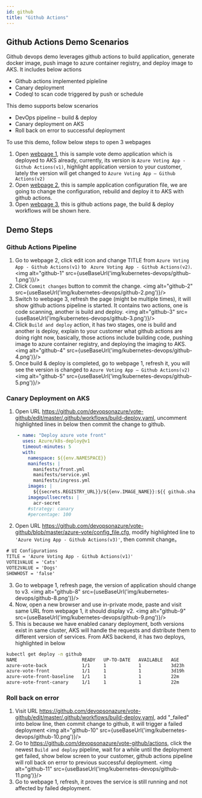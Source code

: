 ```yaml
---
id: github
title: "Github Actions"
---
```


## Github Actions Demo Scenarios
Github devops demo leverages github actions to build application, generate docker image, push image to azure container registry, and deploy image to AKS. It includes below actions
- Github actions implemented pipleline
- Canary deployment
- Codeql to scan code triggered by push or schedule

This demo supports below scenarios
- DevOps pipeline – build & deploy
- Canary deployment on AKS
- Roll back on error to successful deployment

To use this demo, follow below steps to open 3 webpages
1. Open [webpage 1](http://vote-github.k8s.devsecops.ink/), this is sample vote demo application which is deployed to AKS already, currently, its version is `Azure Voting App - Github Actions(v1)`, highlight application version to your customer, lately the version will get changed to `Azure Voting App – Github Actions(v2)`
2. Open [webpage 2](https://github.com/devopsonazure/vote-github/blob/master/azure-vote/config_file.cfg), this is sample application configuration file, we are going to change the configuration, rebuild and deploy it to AKS with github actions.
3. Open [webpage 3](https://github.com/devopsonazure/vote-github/actions), this is github actions page, the build & deploy workflows will be shown here.

## Demo Steps
### Github Actions Pipeline
1. Go to webpage 2, click edit icon and change TITLE from `Azure Voting App - Github Actions(v1)` to ` Azure Voting App - Github Actions(v2)`.
<img alt="github-1" src={useBaseUrl('img/kubernetes-devops/github-1.png')}/>
2. Click `Commit changes` button to commit the change.
<img alt="github-2" src={useBaseUrl('img/kubernetes-devops/github-2.png')}/>
3. Switch to webpage 3, refresh the page (might be multiple times), it will show github actions pipeline is started. It contains two actions, one is code scanning, another is build and deploy. 
<img alt="github-3" src={useBaseUrl('img/kubernetes-devops/github-3.png')}/>
4. Click `Build and deploy` action, it has two stages, one is build and another is deploy, explain to your customer what github actions are doing right now, basically, those actions include building code, pushing image to azure container registry, and deploying the imaging to AKS.
<img alt="github-4" src={useBaseUrl('img/kubernetes-devops/github-4.png')}/>
5. Once build & deploy is completed, go to webpage 1, refresh it, you will see the version is changed to `Azure Voting App – Github Actions(v2)`
<img alt="github-5" src={useBaseUrl('img/kubernetes-devops/github-5.png')}/>

### Canary Deployment on AKS
1. Open URL https://github.com/devopsonazure/vote-github/edit/master/.github/workflows/build-deploy.yaml, uncomment highlighted lines in below then commit the change to github.
```yaml {14-15}
    - name: "Deploy azure vote front"
      uses: Azure/k8s-deploy@v1
      timeout-minutes: 5
      with:
        namespace: ${{env.NAMESPACE}}
        manifests: |
          manifests/front.yml
          manifests/service.yml
          manifests/ingress.yml
        images: |
          ${{secrets.REGISTRY_URL}}/${{env.IMAGE_NAME}}:${{ github.sha }}
        imagepullsecrets: |
          acr-secret
        #strategy: canary
        #percentage: 100
```
2. Open URL https://github.com/devopsonazure/vote-github/blob/master/azure-vote/config_file.cfg, modify highlighted line to `'Azure Voting App - Github Actions(v3)'`, then commit change。
```txt {2}
# UI Configurations
TITLE = 'Azure Voting App - Github Actions(v1)'
VOTE1VALUE = 'Cats'
VOTE2VALUE = 'Dogs'
SHOWHOST = 'false'
```
3. Go to webpage 1, refresh page, the version of application should change to v3.
<img alt="github-8" src={useBaseUrl('img/kubernetes-devops/github-8.png')}/>
4. Now, open a new browser and use in-private mode, paste and visit same URL from webpage 1, it should display v2.
<img alt="github-9" src={useBaseUrl('img/kubernetes-devops/github-9.png')}/>
5. This is because we have enabled canary deployment, both versions exist in same cluster, AKS will handle the requests and distribute them to different version of services.  From AKS backend, it has two deploys, highlighted in below
```sh {4,6}
kubectl get deploy -n github 
NAME                        READY   UP-TO-DATE   AVAILABLE   AGE
azure-vote-back             1/1     1            1           3d23h
azure-vote-front            1/1     1            1           3d19h
azure-vote-front-baseline   1/1     1            1           22m
azure-vote-front-canary     1/1     1            1           22m
```
### Roll back on error
1. Visit URL https://github.com/devopsonazure/vote-github/edit/master/.github/workflows/build-deploy.yaml, add "_failed" into below line, then commit change to github, it will trigger a failed deployment
<img alt="github-10" src={useBaseUrl('img/kubernetes-devops/github-10.png')}/>
2. Go to https://github.com/devopsonazure/vote-github/actions, click the newest `Build and deploy` pipeline, wait for a while until the deployment get failed, show below screen to your customer, github actions pipeline will roll back on error to previous successful deployment.
<img alt="github-11" src={useBaseUrl('img/kubernetes-devops/github-11.png')}/>
3. Go to webpage 1, refresh, it proves the service is still running and not affected by failed deployment.
